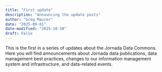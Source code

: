 ```yaml
---
title: "First update"
description: "Announcing the update posts"
author: "Greg Maurer"
date: "2025-09-01"
date-modified: "2025-10-30"
draft: False
---
```


This is the first in a series of updates about the Jornada Data Commons. Here you will find announcements about Jornada data publications, data management best practices, changes to our information management system and infrastructure, and data-related events.